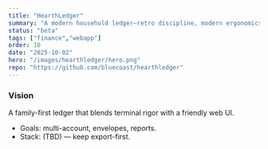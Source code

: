 ```yaml
---
title: "HearthLedger"
summary: "A modern household ledger—retro discipline, modern ergonomics."
status: "beta"
tags: ["finance","webapp"]
order: 10
date: "2025-10-02"
hero: "/images/hearthledger/hero.png"
repo: "https://github.com/bluecoast/hearthledger"
---
```


### Vision
A family-first ledger that blends terminal rigor with a friendly web UI.

- Goals: multi-account, envelopes, reports.
- Stack: (TBD) — keep export-first.

